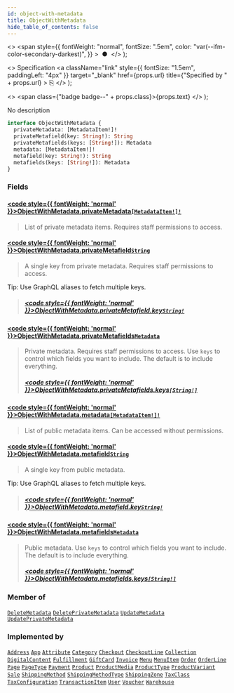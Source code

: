 ```yaml
---
id: object-with-metadata
title: ObjectWithMetadata
hide_table_of_contents: false
---
```


  <>
    <span
      style={{
        fontWeight: "normal",
        fontSize: ".5em",
        color: "var(--ifm-color-secondary-darkest)",
      }}
    >
      &nbsp;●&nbsp;
    </span>
  </>
);

  <>
    Specification
    <a
      className="link"
      style={{ fontSize: "1.5em", paddingLeft: "4px" }}
      target="\_blank"
      href={props.url}
      title={"Specified by " + props.url}
    >
      ⎘
    </a>
  </>
);

  <>
    <span class={"badge badge--" + props.class}>{props.text}</span>
  </>
);

No description

```graphql
interface ObjectWithMetadata {
  privateMetadata: [MetadataItem!]!
  privateMetafield(key: String!): String
  privateMetafields(keys: [String!]): Metadata
  metadata: [MetadataItem!]!
  metafield(key: String!): String
  metafields(keys: [String!]): Metadata
}
```

### Fields

#### [<code style={{ fontWeight: 'normal' }}>ObjectWithMetadata.<b>privateMetadata</b></code>](#)<Bullet />[`[MetadataItem!]!`](../../api-reference/objects/metadata-item) <Badge class="secondary" text="non-null"/> <Badge class="secondary" text="object"/>

> List of private metadata items. Requires staff permissions to access.

#### [<code style={{ fontWeight: 'normal' }}>ObjectWithMetadata.<b>privateMetafield</b></code>](#)<Bullet />[`String`](../../api-reference/scalars/string) <Badge class="secondary" text="scalar"/>

> A single key from private metadata. Requires staff permissions to access.

Tip: Use GraphQL aliases to fetch multiple keys.

> ##### [<code style={{ fontWeight: 'normal' }}>ObjectWithMetadata.privateMetafield.<b>key</b></code>](#)<Bullet />[`String!`](../../api-reference/scalars/string) <Badge class="secondary" text="non-null"/> <Badge class="secondary" text="scalar"/>

#### [<code style={{ fontWeight: 'normal' }}>ObjectWithMetadata.<b>privateMetafields</b></code>](#)<Bullet />[`Metadata`](../../api-reference/scalars/metadata) <Badge class="secondary" text="scalar"/>

> Private metadata. Requires staff permissions to access. Use `keys` to control which fields you want to include. The default is to include everything.
>
> ##### [<code style={{ fontWeight: 'normal' }}>ObjectWithMetadata.privateMetafields.<b>keys</b></code>](#)<Bullet />[`[String!]`](../../api-reference/scalars/string) <Badge class="secondary" text="list"/> <Badge class="secondary" text="scalar"/>

#### [<code style={{ fontWeight: 'normal' }}>ObjectWithMetadata.<b>metadata</b></code>](#)<Bullet />[`[MetadataItem!]!`](../../api-reference/objects/metadata-item) <Badge class="secondary" text="non-null"/> <Badge class="secondary" text="object"/>

> List of public metadata items. Can be accessed without permissions.

#### [<code style={{ fontWeight: 'normal' }}>ObjectWithMetadata.<b>metafield</b></code>](#)<Bullet />[`String`](../../api-reference/scalars/string) <Badge class="secondary" text="scalar"/>

> A single key from public metadata.

Tip: Use GraphQL aliases to fetch multiple keys.

> ##### [<code style={{ fontWeight: 'normal' }}>ObjectWithMetadata.metafield.<b>key</b></code>](#)<Bullet />[`String!`](../../api-reference/scalars/string) <Badge class="secondary" text="non-null"/> <Badge class="secondary" text="scalar"/>

#### [<code style={{ fontWeight: 'normal' }}>ObjectWithMetadata.<b>metafields</b></code>](#)<Bullet />[`Metadata`](../../api-reference/scalars/metadata) <Badge class="secondary" text="scalar"/>

> Public metadata. Use `keys` to control which fields you want to include. The default is to include everything.
>
> ##### [<code style={{ fontWeight: 'normal' }}>ObjectWithMetadata.metafields.<b>keys</b></code>](#)<Bullet />[`[String!]`](../../api-reference/scalars/string) <Badge class="secondary" text="list"/> <Badge class="secondary" text="scalar"/>

### Member of

[`DeleteMetadata`](../../api-reference/objects/delete-metadata) <Badge class="secondary" text="object"/><Bullet />[`DeletePrivateMetadata`](../../api-reference/objects/delete-private-metadata) <Badge class="secondary" text="object"/><Bullet />[`UpdateMetadata`](../../api-reference/objects/update-metadata) <Badge class="secondary" text="object"/><Bullet />[`UpdatePrivateMetadata`](../../api-reference/objects/update-private-metadata) <Badge class="secondary" text="object"/>

### Implemented by

[`Address`](../../api-reference/objects/address) <Badge class="secondary" text="object"/><Bullet />[`App`](../../api-reference/objects/app) <Badge class="secondary" text="object"/><Bullet />[`Attribute`](../../api-reference/objects/attribute) <Badge class="secondary" text="object"/><Bullet />[`Category`](../../api-reference/objects/category) <Badge class="secondary" text="object"/><Bullet />[`Checkout`](../../api-reference/objects/checkout) <Badge class="secondary" text="object"/><Bullet />[`CheckoutLine`](../../api-reference/objects/checkout-line) <Badge class="secondary" text="object"/><Bullet />[`Collection`](../../api-reference/objects/collection) <Badge class="secondary" text="object"/><Bullet />[`DigitalContent`](../../api-reference/objects/digital-content) <Badge class="secondary" text="object"/><Bullet />[`Fulfillment`](../../api-reference/objects/fulfillment) <Badge class="secondary" text="object"/><Bullet />[`GiftCard`](../../api-reference/objects/gift-card) <Badge class="secondary" text="object"/><Bullet />[`Invoice`](../../api-reference/objects/invoice) <Badge class="secondary" text="object"/><Bullet />[`Menu`](../../api-reference/objects/menu) <Badge class="secondary" text="object"/><Bullet />[`MenuItem`](../../api-reference/objects/menu-item) <Badge class="secondary" text="object"/><Bullet />[`Order`](../../api-reference/objects/order) <Badge class="secondary" text="object"/><Bullet />[`OrderLine`](../../api-reference/objects/order-line) <Badge class="secondary" text="object"/><Bullet />[`Page`](../../api-reference/objects/page) <Badge class="secondary" text="object"/><Bullet />[`PageType`](../../api-reference/objects/page-type) <Badge class="secondary" text="object"/><Bullet />[`Payment`](../../api-reference/objects/payment) <Badge class="secondary" text="object"/><Bullet />[`Product`](../../api-reference/objects/product) <Badge class="secondary" text="object"/><Bullet />[`ProductMedia`](../../api-reference/objects/product-media) <Badge class="secondary" text="object"/><Bullet />[`ProductType`](../../api-reference/objects/product-type) <Badge class="secondary" text="object"/><Bullet />[`ProductVariant`](../../api-reference/objects/product-variant) <Badge class="secondary" text="object"/><Bullet />[`Sale`](../../api-reference/objects/sale) <Badge class="secondary" text="object"/><Bullet />[`ShippingMethod`](../../api-reference/objects/shipping-method) <Badge class="secondary" text="object"/><Bullet />[`ShippingMethodType`](../../api-reference/objects/shipping-method-type) <Badge class="secondary" text="object"/><Bullet />[`ShippingZone`](../../api-reference/objects/shipping-zone) <Badge class="secondary" text="object"/><Bullet />[`TaxClass`](../../api-reference/objects/tax-class) <Badge class="secondary" text="object"/><Bullet />[`TaxConfiguration`](../../api-reference/objects/tax-configuration) <Badge class="secondary" text="object"/><Bullet />[`TransactionItem`](../../api-reference/objects/transaction-item) <Badge class="secondary" text="object"/><Bullet />[`User`](../../api-reference/objects/user) <Badge class="secondary" text="object"/><Bullet />[`Voucher`](../../api-reference/objects/voucher) <Badge class="secondary" text="object"/><Bullet />[`Warehouse`](../../api-reference/objects/warehouse) <Badge class="secondary" text="object"/>
